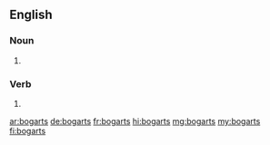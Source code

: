 ==English==

===Noun===
{{head|en|noun plural form}}

# {{plural of|bogart|lang=en}}

===Verb===
{{head|en|verb form}}

# {{en-third-person singular of|bogart}}

[[ar:bogarts]]
[[de:bogarts]]
[[fr:bogarts]]
[[hi:bogarts]]
[[mg:bogarts]]
[[my:bogarts]]
[[fi:bogarts]]